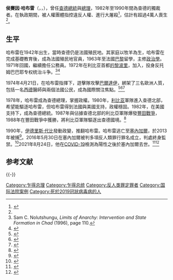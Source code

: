 {{noteTA
|1=zh:查德;zh-cn:乍得;
}}
{{Infobox President
| name          = 侯賽因·哈布<br>{{lang|fr|Hissène Habré}}<br>{{lang|ar|حسين حبري}}
| image         = President Hissène Habré of Chad.jpg
| order         = 第七任[[查德總統|查德總統]]
| primeminister = [[吉丁加爾·多諾·恩加杜姆|吉丁加爾·多諾·恩加杜姆]]
| vicepresident =
| term_start    = 1982年6月7日
| term_end      = 1990年12月1日
| predecessor   = [[古庫尼·韋戴|古庫尼·韋戴]]
| successor     = [[伊德里斯·代比|伊德里斯·代比]]
|order2              = 第一任
|office2             = 乍得總理
|term_start2         = 1978年8月29日
|term_end2           = 1979年3月23日
|predecessor2        = [[弗朗索瓦·托姆巴巴耶|弗朗索瓦·托姆巴巴耶]]<br>
|successor2          = [[吉丁加爾·多諾·恩加杜姆|吉丁加爾·多諾·恩加杜姆]]
| birth_date    = {{birth date|1942|8|13}}
| birth_place   = {{flagicon|FRA}} [[法屬赤道非洲|法屬赤道非洲]][[法亞-拉若|法亞-拉若]]
| death_date    = {{death date and age|2021|8|24|1942|8|13}}
| death_place = {{SEN}}[[達喀爾|達喀爾]]
| resting_place = {{SEN}}[[達喀爾|達喀爾]]約夫穆斯林公墓
| spouse        = 法蒂玛·雷蒙德
| party         = {{tsl|en|National Union for Independence and Revolution|国家独立和革命联盟}}
| religion      = [[伊斯蘭教|伊斯蘭教]]
}}
'''侯賽因·哈布雷'''（{{lang-ar|حسين حبري}}，{{lang-fr|Hissène Habré}}，{{bd|1942年|8月13日|2021年|8月24日|catIdx=Habre, Hissen}}），曾任[[查德總統|查德總統]]與[[乍得總理|總理]]，1982年至1990年間為查德的獨裁者。在執政期間，被人權團體指控違反人權、進行大屠殺<ref name="hartford-hwp.com">{{cite web |url=https://www.washingtonpost.com/archive/politics/2000/11/27/chads-torture-victims-pursue-habre-in-court/9da03c6b-ed13-477e-9e94-7f80450ca3b8/ |title=Chad's Torture Victims Pursue Habre in Court |author=Douglas Farah |date=27 November 2000 |work=The Washington Post |access-date=3 July 2012 |archive-date=2021-12-05 |archive-url=https://web.archive.org/web/20211205025903/https://www.washingtonpost.com/archive/politics/2000/11/27/chads-torture-victims-pursue-habre-in-court/9da03c6b-ed13-477e-9e94-7f80450ca3b8/ |dead-url=no }}</ref>，估計有超過4萬人喪生<ref name="fr24_20210824"/>。

==生平==
哈布雷在1942年出生，當時查德仍是法國殖民地。其家庭以牧羊為生，哈布雷在完成基礎教育後，成為法國殖民地官員，1963年至法國[[巴黎|巴黎]]留學，主修[[政治學|政治學]]。1971年回國，繼續擔任公務員。1972年在利比亚首都[[的黎波里|的黎波里]]，加入{{tsl|en|FROLINAT|乍得民族解放阵线|-{zh-hans:乍得民族解放阵线;zh-tw:查德國家解放陣線;}-}}，投身反托姆巴巴耶专权统治斗争。<ref>Sam C.
Nolutshungu, ''Limits of Anarchy: Intervention and State Formation in Chad'' (1996), page 110.</ref><ref name="Chad-CS">{{Cite book|url=https://cdn.loc.gov/master/frd/frdcstdy/ch/chadcountrystudy00coll/chadcountrystudy00coll.pdf|title=A Country Study: Chad|publisher=Federal Research Division, Library of Congress|year=1990|editor-last=Collelo|editor-first=Thomas|edition=Second|orig-year=December 1988|access-date=2021-08-26|archive-date=2017-02-25|archive-url=https://web.archive.org/web/20170225155443/https://cdn.loc.gov/master/frd/frdcstdy/ch/chadcountrystudy00coll/chadcountrystudy00coll.pdf|dead-url=no}}</ref>

1974年4月21日，在哈布雷指揮下，遊擊隊攻擊[[巴爾達伊|巴爾達伊]]，綁架了三名歐洲人質，包括一名[[西德|西德]]醫師與兩個法國公民，成為國際關注焦點。<ref>{{Cite news|date=6 July 1974|title=Entführung: Bedenkliches Zugeständnis aus Bonn: Diplomatische Beziehungen abgebrochen – Dr. Staewen berichtet über Gefangenschait im Tschad (Abduction: dubious sanction from Bonn: Diplomatic relations broken off – Dr. Staewen reported hostage in Chad)|newspaper=Das Ostpreußenblatt|page=5|url=http://archiv.preussische-allgemeine.de/1974/1974_07_06_27.pdf|language=de|accessdate=2021-08-26|archive-date=2014-12-14|archive-url=https://web.archive.org/web/20141214162827/http://archiv.preussische-allgemeine.de/1974/1974_07_06_27.pdf|dead-url=no}}</ref><ref>{{cite web |url=http://www.spiegel.de/spiegel/print/d-41696557.html |title=Deutscher Rebellen-Funk |date=17 June 1974 |work=Der Spiegel |language=de |access-date=3 July 2012 |archive-date=2019-04-15 |archive-url=https://web.archive.org/web/20190415144732/https://www.spiegel.de/spiegel/print/d-41696557.html |dead-url=no }}</ref><ref>{{cite web |url=http://www.spiegel.de/spiegel/print/d-41443747.html |title=Zum Weinen |date=15 September 1975 |work=Der Spiegel |language=de |access-date=3 July 2012 |archive-date=2019-04-15 |archive-url=https://web.archive.org/web/20190415144004/https://www.spiegel.de/spiegel/print/d-41443747.html |dead-url=no }}</ref>

1978年，哈布雷成為查德總理，掌握政權。1980年，[[大阿拉伯利比亚人民社会主义民众国|利比亚]]軍隊進入查德北部，希望能驅逐哈布雷，但哈布雷得到法國與美國支持，政權穩固。1982年，在美國支持下，成為查德總統。1987年與佔據查德北部的利比亞軍隊爆發[[豐田戰爭|豐田戰爭]]，1988年在豐田戰爭中獲勝，將利比亞軍隊驅逐出查德國境。<ref>{{Cite journal|title=The Fate of Africa: From the Hopes of Freedom to the Heart of Despair; A History of Fifty Years of Independence|url=http://dx.doi.org/10.2307/20031897|last=Walle|first=Nicolas Van De|last2=Meredith|first2=Martin|date=2006|journal=Foreign Affairs|issue=1|doi=10.2307/20031897|volume=85|pages=165|issn=0015-7120}}</ref>

1990年，[[伊德里斯·代比|伊德里斯·代比]]發動政變，推翻哈布雷。哈布雷逃亡至[[塞內加爾|塞內加爾]]，於2013年被捕<ref>{{Cite web|url=http://tw.news.yahoo.com/%E6%9F%A5%E5%BE%B7%E5%89%8D%E7%8D%A8%E8%A3%81%E8%80%85-%E6%B5%81%E4%BA%A120%E5%B9%B4%E9%81%AD%E9%80%AE%E5%8F%97%E5%AF%A9-011500020.html|author=莊瑞萌|language=zh-tw|title=查德前獨裁者 流亡20年遭逮受審|publisher=台灣醒報|date=2013-07-09|accessdate=2013-07-09|archive-date=2019-06-16|archive-url=https://web.archive.org/web/20190616070021/https://tw.news.yahoo.com/%E6%9F%A5%E5%BE%B7%E5%89%8D%E7%8D%A8%E8%A3%81%E8%80%85-%E6%B5%81%E4%BA%A120%E5%B9%B4%E9%81%AD%E9%80%AE%E5%8F%97%E5%AF%A9-011500020.html|dead-url=no}}</ref>。2016年5月30日在塞內加爾被判多項反人類罪行罪名成立，判處終身監禁。<ref>{{Cite news|url=http://www.bbc.co.uk/news/world-africa-36411466|title=Hissene Habre: Chad's ex-ruler convicted of crimes against humanity|work=[[BBC_News|BBC News]]|date=2016-05-30|accessdate=2016-05-30|archive-date=2020-12-04|archive-url=https://web.archive.org/web/20201204170132/https://www.bbc.co.uk/news/world-africa-36411466|dead-url=no}}</ref>2021年8月24日，他在[[COVID-19|COVID-19]]檢測為陽性之後於塞內加爾去世。<ref name="fr24_20210824">{{cite news |url=https://www.france24.com/en/live-news/20210824-chad-s-former-president-hiss%C3%A8ne-habr%C3%A9-dies-at-79 |title=Chad’s former president Hissène Habré dies at 79 |work=France 24 |language=en |date=2021-08-24 |access-date=2021-08-24 |archive-date=2021-09-05 |archive-url=https://web.archive.org/web/20210905092803/https://www.france24.com/en/live-news/20210824-chad-s-former-president-hiss%C3%A8ne-habr%C3%A9-dies-at-79 |dead-url=no }}</ref><ref>{{Cite web|title=Décès en prison au Sénégal de l'ex-président tchadien Hissène Habré|url=https://www.lefigaro.fr/flash-actu/deces-en-prison-au-senegal-de-l-ex-president-tchadien-hissene-habre-20210824|url-status=no|access-date=24 August 2021|website=Le Figaro|language=fr|archive-date=2021-09-28|archive-url=https://web.archive.org/web/20210928021421/https://www.lefigaro.fr/flash-actu/deces-en-prison-au-senegal-de-l-ex-president-tchadien-hissene-habre-20210824}}</ref>

== 参考文献 ==
{{Reflist|30em}}

{{-}}
{{查德總統}}
{{Authority control}}

{{DEFAULTSORT:Habre, Hissen}}
[[Category:乍得总理|Category:乍得总理]]
[[Category:乍得总统|Category:乍得总统]]
[[Category:反人类罪定罪者|Category:反人类罪定罪者]]
[[Category:国际法院案例|Category:国际法院案例]]
[[Category:死於2019冠狀病毒病的人|Category:死於2019冠狀病毒病的人]]